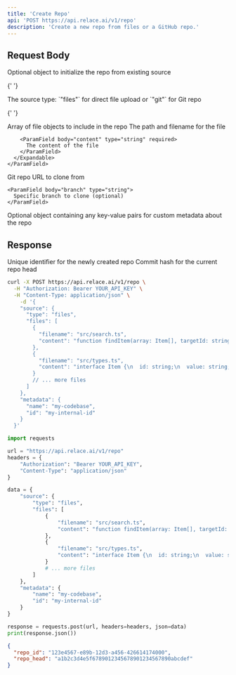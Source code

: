 ```yaml
---
title: 'Create Repo'
api: 'POST https://api.relace.ai/v1/repo'
description: 'Create a new repo from files or a GitHub repo.'
---
```


## Request Body

<ParamField body="source" type="object">
  Optional object to initialize the repo from existing source

  <Expandable title="properties" defaultOpen={false}>

{' '}

<ParamField body="type" type="string" required>
  The source type: `"files"` for direct file upload or `"git"` for Git repo
</ParamField>

{' '}

<Tabs>
  <Tab title="From Files">
    <ParamField body="files" type="array" required>
      Array of file objects to include in the repo
      <Expandable title="properties" defaultOpen={false}>
        <ParamField body="filename" type="string" required>
          The path and filename for the file
        </ParamField>

        <ParamField body="content" type="string" required>
          The content of the file
        </ParamField>
      </Expandable>
    </ParamField>

  </Tab>

  <Tab title="From Git Repo">
    <ParamField body="url" type="string" required>
      Git repo URL to clone from
    </ParamField>

    <ParamField body="branch" type="string">
      Specific branch to clone (optional)
    </ParamField>

  </Tab>
</Tabs>

  </Expandable>
</ParamField>

<ParamField body="metadata" type="object">
  Optional object containing any key-value pairs for custom metadata about the
  repo
</ParamField>

## Response

<ResponseField name="repo_id" type="string">
  Unique identifier for the newly created repo
</ResponseField>

<ResponseField name="repo_head" type="string">
  Commit hash for the current repo head
</ResponseField>

<RequestExample>

```bash cURL
curl -X POST https://api.relace.ai/v1/repo \
  -H "Authorization: Bearer YOUR_API_KEY" \
  -H "Content-Type: application/json" \
    -d '{
    "source": {
      "type": "files",
      "files": [
        {
          "filename": "src/search.ts",
          "content": "function findItem(array: Item[], targetId: string): Item | undefined {\n  for (let i = 0; i < array.length; i++) {\n    const item = array[i];\n    if (item.id === targetId) {\n      return item;\n    }\n  }\n  return undefined;\n}"
        },
        {
          "filename": "src/types.ts",
          "content": "interface Item {\n  id: string;\n  value: string;\n  metadata?: Record<string, unknown>;\n}"
        }
        // ... more files
      ]
    },
    "metadata": {
      "name": "my-codebase",
      "id": "my-internal-id"
    }
  }'
```

```python Python
import requests

url = "https://api.relace.ai/v1/repo"
headers = {
    "Authorization": "Bearer YOUR_API_KEY",
    "Content-Type": "application/json"
}

data = {
    "source": {
        "type": "files",
        "files": [
            {
                "filename": "src/search.ts",
                "content": "function findItem(array: Item[], targetId: string): Item | undefined {\n  for (let i = 0; i < array.length; i++) {\n    const item = array[i];\n    if (item.id === targetId) {\n      return item;\n    }\n  }\n  return undefined;\n}"
            },
            {
                "filename": "src/types.ts",
                "content": "interface Item {\n  id: string;\n  value: string;\n  metadata?: Record<string, unknown>;\n}"
            }
            # ... more files
        ]
    },
    "metadata": {
        "name": "my-codebase",
        "id": "my-internal-id"
    }
}

response = requests.post(url, headers=headers, json=data)
print(response.json())
```

</RequestExample>

<ResponseExample>

```json Response
{
  "repo_id": "123e4567-e89b-12d3-a456-426614174000",
  "repo_head": "a1b2c3d4e5f6789012345678901234567890abcdef"
}
```

</ResponseExample>
